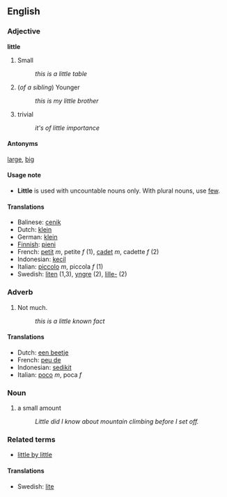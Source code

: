 ==English==
===Adjective===
'''little'''

#Small
#:''this is a little table''
#(''of a sibling'') Younger
#:''this is my little brother''
#trivial
#:''it's of little importance''

====Antonyms====
[[large]], [[big]]

====Usage note====
*'''Little''' is used with uncountable nouns only. With plural nouns, use [[few]].


====Translations====
*Balinese: [[cenik]]
*Dutch: [[klein]]
*German: [[klein]]
*[[Finnish]]: [[pieni]]
*French: [[petit]] ''m'', petite ''f'' (1), [[cadet]] ''m'', cadette ''f'' (2)
*Indonesian: [[kecil]]
*Italian: [[piccolo]] ''m'', piccola ''f'' (1)
*Swedish: [[liten]] (1,3), [[yngre]] (2), [[lille-]] (2)

===Adverb===

#Not much.
#:''this is a little known fact''



====Translations====
*Dutch: [[een beetje]]
*French: [[peu de]]
*Indonesian: [[sedikit]]
*Italian: [[poco]] ''m'', poca ''f''

===Noun===
#a small amount
#:''Little did I know about mountain climbing before I set off.''


===Related terms===
*[[little by little]]

====Translations====
*Swedish: [[lite]]